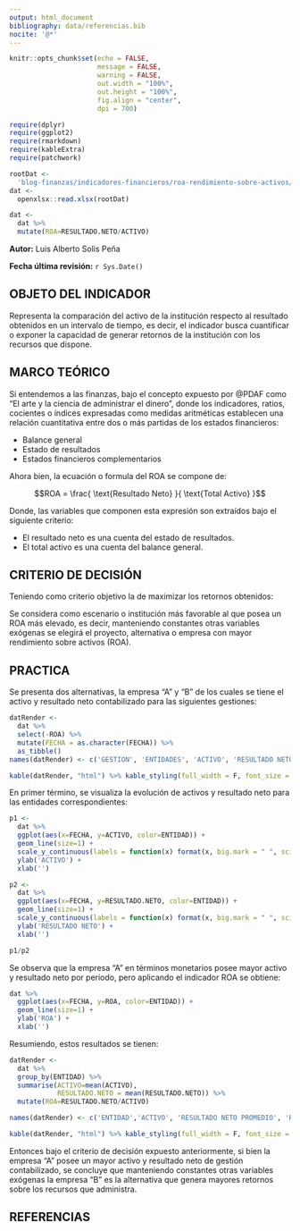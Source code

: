 ```yaml
---
output: html_document
bibliography: data/referencias.bib
nocite: '@*'
---
```

<!-- ################  CONFIGURACIONES ###################### -->

```r
knitr::opts_chunk$set(echo = FALSE,
                      message = FALSE,
                      warning = FALSE,
                      out.width = "100%",
                      out.height = "100%",
                      fig.align = "center",
                      dpi = 700)

```

<!-- ################  DATA ###################### -->

```r
require(dplyr)
require(ggplot2)
require(rmarkdown)
require(kableExtra)
require(patchwork)

rootDat <- 
  'blog-finanzas/indicadores-financieros/roa-rendimiento-sobre-activos/data/data-example.xlsx'
dat <- 
  openxlsx::read.xlsx(rootDat)

dat <- 
  dat %>% 
  mutate(ROA=RESULTADO.NETO/ACTIVO)

```

<div class="my-post-main-container">


<script type="text/javascript" id="MathJax-script" async
  src="https://cdn.jsdelivr.net/npm/mathjax@3/es5/tex-mml-chtml.js">
</script>


**Autor:** Luis Alberto Solis Peña

**Fecha última revisión:** `r Sys.Date()`

## OBJETO DEL INDICADOR

Representa la comparación del activo de la institución respecto al resultado obtenidos en un intervalo de tiempo, es decir, el indicador busca cuantificar o exponer la capacidad de generar retornos de la institución con los recursos que dispone.

## MARCO TEÓRICO

Si entendemos a las finanzas, bajo el concepto expuesto por @PDAF como "El arte y la ciencia de administrar el dinero", donde los indicadores, ratios, cocientes o índices expresadas como medidas aritméticas establecen una relación cuantitativa entre dos o más partidas de los estados financieros:

- Balance general
- Estado de resultados
- Estados financieros complementarios

Ahora bien, la ecuación o formula del ROA se compone de:

$$ROA = \frac{ \text{Resultado Neto} }{ \text{Total Activo} }$$

Donde, las variables que componen esta expresión son extraídos bajo el siguiente criterio:

- El resultado neto es una cuenta del estado de resultados.
- El total activo es una cuenta del balance general.

## CRITERIO DE DECISIÓN

Teniendo como criterio objetivo la de maximizar los retornos obtenidos:

Se considera como escenario o institución más favorable al que posea un ROA más elevado, es decir, manteniendo constantes otras variables exógenas se elegirá el proyecto, alternativa o empresa con mayor rendimiento sobre activos (ROA).

## PRACTICA

Se presenta dos alternativas, la empresa "A" y "B" de los cuales se tiene el activo y resultado neto contabilizado para las siguientes gestiones:

```r
datRender <- 
  dat %>% 
  select(-ROA) %>% 
  mutate(FECHA = as.character(FECHA)) %>% 
  as_tibble()
names(datRender) <- c('GESTION', 'ENTIDADES', 'ACTIVO', 'RESULTADO NETO DE GESTION')

kable(datRender, "html") %>% kable_styling(full_width = F, font_size = 12)
```

En primer término, se visualiza la evolución de activos y resultado neto para las entidades correspondientes:

```r
p1 <- 
  dat %>% 
  ggplot(aes(x=FECHA, y=ACTIVO, color=ENTIDAD)) + 
  geom_line(size=1) +  
  scale_y_continuous(labels = function(x) format(x, big.mark = " ", scientific = FALSE)) +
  ylab('ACTIVO') +
  xlab('')

p2 <- 
  dat %>% 
  ggplot(aes(x=FECHA, y=RESULTADO.NETO, color=ENTIDAD)) + 
  geom_line(size=1) +  
  scale_y_continuous(labels = function(x) format(x, big.mark = " ", scientific = FALSE)) +
  ylab('RESULTADO NETO') +
  xlab('')

p1/p2
```

Se observa que la empresa "A" en términos monetarios posee mayor activo y resultado neto por periodo, pero aplicando el indicador ROA se obtiene:

```r
dat %>% 
  ggplot(aes(x=FECHA, y=ROA, color=ENTIDAD)) + 
  geom_line(size=1) +
  ylab('ROA') +
  xlab('') 
```

Resumiendo, estos resultados se tienen:

```r
datRender <- 
  dat %>% 
  group_by(ENTIDAD) %>%
  summarise(ACTIVO=mean(ACTIVO),
            RESULTADO.NETO = mean(RESULTADO.NETO)) %>% 
  mutate(ROA=RESULTADO.NETO/ACTIVO)

names(datRender) <- c('ENTIDAD','ACTIVO', 'RESULTADO NETO PROMEDIO', 'ROA PROMEDIO')

kable(datRender, "html") %>% kable_styling(full_width = F, font_size = 12)
```


Entonces bajo el criterio de decisión expuesto anteriormente, si bien la empresa "A" posee un mayor activo y resultado neto de gestión contabilizado, se concluye que manteniendo constantes otras variables exógenas la empresa "B" es la alternativa que genera mayores retornos sobre los recursos que administra.

## REFERENCIAS

<div id="refs"></div>

</div>
